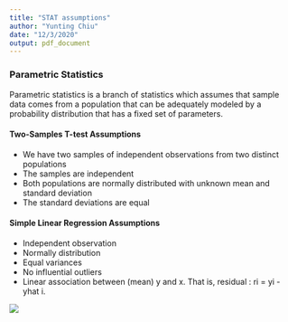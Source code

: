 ```yaml
---
title: "STAT assumptions"
author: "Yunting Chiu"
date: "12/3/2020"
output: pdf_document
---
```

### Parametric Statistics
Parametric statistics is a branch of statistics which assumes that sample data comes from a population that can be adequately modeled by a probability distribution that has a fixed set of parameters.

#### Two-Samples T-test Assumptions 
- We have two samples of independent observations from two distinct populations
- The samples are independent
- Both populations are normally distributed with unknown mean and standard deviation 
- The standard deviations are equal

#### Simple Linear Regression Assumptions 

- Independent observation
- Normally distribution
- Equal variances
- No influential outliers
- Linear association between (mean) y and x. That is, residual : ri = yi - yhat i.


![](../pics/slrTable.png)



